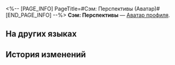 <%-- [PAGE_INFO]
PageTitle=#Сэм: Перспективы (Аватар)#
[END_PAGE_INFO] --%>
{{Предмет Инфобокс
|Название    = Сэм: Перспективы
|id          = 200124
|Изображение = Аватар Сэм Перспективы.png
|Тип         = Аватар профиля
|Инвентарь   = 
|Редкость    = 5
|Эффект      = 
|Описание    = Сэм, направляющийся к будущему.
|Источник1   = [[Аватар за открытие Чести Безымянных.]]
}}
{{Описание|''«Я выполню миссию и увижу новое будущее».''}}
'''Сэм: Перспективы''' — [[Аватар профиля]].

==На других языках==
{{На других языках
|en   = SAM: Vision
|zhs  = 装甲「萨姆」•愿景
|zht  = 裝甲「薩姆」•願景
|ja   = 装甲「サム」・未来図
|ko   = 기갑 「샘」•전망
|es   = SAM: Visión
|fr   = SAM&nbsp;: Vision
|ru   = Сэм: Перспективы
|th   = SAM - วิสัยทัศน์
|vi   = Chiến Giáp SAM - Tầm Nhìn
|de   = SAM: Vision
|id   = SAM: Visi
|pt   = SAM: Visão
}}

==История изменений==
{{История изменений|3.5}}
